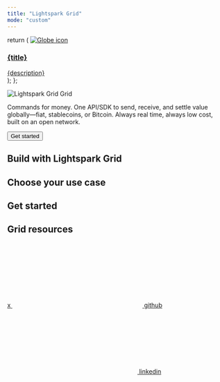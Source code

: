 ```yaml
---
title: "Lightspark Grid"
mode: "custom"
---
```


  return (
    <a className="group cursor-pointer pb-8 hero-card grow-0 basis-full sm:basis-1/2 lg:basis-[30%]" href={href}>
      <img src={icon} alt="Globe icon" />
      <div className="card-content">
        <h3 className="highlight">{title}</h3>
        <span>{description}</span>
      </div>
    </a>
  );
};

<div className="flex flex-col items-center self-stretch w-full hero">
  <div className="flex flex-col items-center gap-[48px]">
    <div className="flex items-center title">
      <img
        className="h-12 w-auto"
        src="/images/grid.svg"
        alt="Lightspark Grid"
      />
      <span className="pl-[19px] text-[64px] leading-none inline-flex items-center h-12 py-0 tracking-tight">
        Grid
      </span>
    </div>
    <div className="flex justify-center subtext">
      <p>
        <span className="highlight">Commands for money.</span> One API/SDK to
        send, receive, and settle value globally—fiat, stablecoins, or Bitcoin.
        Always real time, always low cost, built on an open network.
      </p>
    </div>
    <div className="flex justify-center">
      <button className="call-to-action">Get started</button>
    </div>
  </div>
</div>
<div className="flex usecase w-full justify-center items-center">
  <div className="section mx-auto">
    <div>
    <h2 className="highlight">Build with Lightspark Grid</h2>
    <h2>Choose your use case</h2>
    </div>
    <div className="flex flex-col">
      <div className="flex items-stretch w-full gap-6 flex-wrap">
        <HeroCard
          title="Cross-border payouts"
          description="Send value instantly across currencies and borders."
          href="/x-border-payouts"
          icon="/images/IconGlobus.svg"
        />
        <HeroCard
          title="Remittances"
          description="Accept funds via bank transfers, wallets, or UMAs, and settle them in the currency of your choice."
          href="/remittances"
          icon="/images/IconGlobus.svg"
        />
        <HeroCard
          title="Ramps"
          description="Convert between crypto and fiat currencies."
          href="/ramps"
          icon="/images/IconGlobus.svg"
        />
        <HeroCard
          title="Rewards & cashback"
          description="Deliver micro-payouts at scale instantly and in local currency."
          href="/rewards"
          icon="/images/IconGlobus.svg"
        />
      </div>
    </div>
  </div>
</div>
<div className="flex usecase w-full justify-center items-center">
  <div className="section mx-auto">
  <div>
    <h2 className="highlight">Get started</h2>
    <h2>Grid resources</h2>
    </div>
    <div className="flex flex-col gap-8">
      <div className="flex items-stretch w-full gap-6 flex-wrap">
        <HeroCard
          title="SDKs"
          description="Simplify implementation with our SDKs."
          href="/remittances"
          icon="/images/IconGlobus.svg"
        />
        <HeroCard
          title="Samples"
          description="Sample code to show you end to end flows and error handling."
          href="/remittances"
          icon="/images/IconGlobus.svg"
        />
        <HeroCard
          title="Tools"
          description="Tools and resources to help you understand and test payment flows."
          href="/remittances"
          icon="/images/IconGlobus.svg"
        />
        <HeroCard
          title="Postman collection"
          description="Quickly get started with Grid using our Postman collection."
          href="/remittances"
          icon="/images/IconGlobus.svg"
        />
      </div>
    </div>
  </div>
</div>

<div className="flex w-full justify-center items-center mb-6">
  <div className="footer mx-auto">
    <a href="https://x.com/lightspark" target="_blank" className="h-fit">
      <span className="sr-only">x</span>
      <svg
        className="w-5 h-5 bg-gray-400 dark:bg-gray-500 hover:bg-gray-500 dark:hover:bg-gray-400"
        style={{
          maskImage: 'url("/images/x-twitter.svg")',
          maskRepeat: "no-repeat",
          maskPosition: "center center",
        }}
      ></svg>
    </a>
    <a
      href="https://github.com/lightsparkdev"
      target="_blank"
      className="h-fit"
    >
      <span className="sr-only">github</span>
      <svg
        className="w-5 h-5 bg-gray-400 dark:bg-gray-500 hover:bg-gray-500 dark:hover:bg-gray-400"
        style={{
          maskImage: 'url("/images/github.svg")',
          maskRepeat: "no-repeat",
          maskPosition: "center center",
        }}
      ></svg>
    </a>
    <a
      href="https://linkedin.com/company/lightspark-group"
      target="_blank"
      className="h-fit"
    >
      <span className="sr-only">linkedin</span>
      <svg
        className="w-5 h-5 bg-gray-400 dark:bg-gray-500 hover:bg-gray-500 dark:hover:bg-gray-400"
        style={{
          maskImage: 'url("/images/linkedin.svg")',
          maskRepeat: "no-repeat",
          maskPosition: "center center",
        }}
      ></svg>
    </a>
  </div>
</div>
